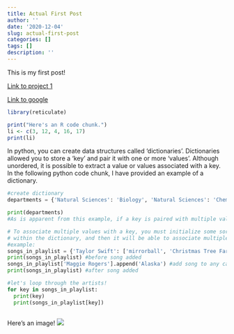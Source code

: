 ```yaml
---
title: Actual First Post
author: ''
date: '2020-12-04'
slug: actual-first-post
categories: []
tags: []
description: ''
---
```


This is my first post!

[Link to project 1](/project/project1/)

[Link to google](https://www.google.com)

```R
library(reticulate)

print("Here's an R code chunk.")
li <- c(3, 12, 4, 16, 17)
print(li)

```


In python, you can create data structures called 'dictionaries'. Dictionaries allowed you to store a 'key' and pair it with one or more 'values'. Although unordered, it is possible to extract a value or values associated with a key. In the following python code chunk, I have provided an example of a dictionary.

```python

#create dictionary
departments = {'Natural Sciences': 'Biology', 'Natural Sciences': 'Chemistry', 'Business': 'MIS', 'Liberal Arts': 'English'}

print(departments)
#As is apparent from this example, if a key is paired with multiple values, the last value it is paired #with will override any previous values it was paired with.

# To associate multiple values with a key, you must initialize some sort of object holder such as a list
# within the dictionary, and then it will be able to associate multiple values with a key.
#example:
songs_in_playlist = {'Taylor Swift': ['mirrorball', 'Christmas Tree Farm'], 'Taemin' : 'Think of You', 'Maggie Rogers' : ['Color Song']}
print(songs_in_playlist) #before song added
songs_in_playlist['Maggie Rogers'].append('Alaska') #add song to any category with object holder
print(songs_in_playlist) #after song added

#let's loop through the artists!
for key in songs_in_playlist:
  print(key)
  print(songs_in_playlist[key])
  
```

Here's an image!
![](/post/2020-12-04-actual-first-post_files/01c1c5978016120df88144866a222681853b7af578.jpg)
